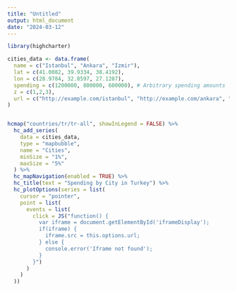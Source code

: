```yaml
---
title: "Untitled"
output: html_document
date: "2024-03-12"
---
```



```r
library(highcharter)

cities_data <- data.frame(
  name = c("Istanbul", "Ankara", "Izmir"),
  lat = c(41.0082, 39.9334, 38.4192),
  lon = c(28.9784, 32.8597, 27.1287),
  spending = c(1200000, 800000, 600000), # Arbitrary spending amounts
  z = c(1,2,3),
  url = c("http://example.com/istanbul", "http://example.com/ankara", "http://example.com/izmir")
)


hcmap("countries/tr/tr-all", showInLegend = FALSE) %>%
  hc_add_series(
    data = cities_data, 
    type = "mapbubble",
    name = "Cities", 
    minSize = "1%",
    maxSize = "5%"
  ) %>%
  hc_mapNavigation(enabled = TRUE) %>%
  hc_title(text = "Spending by City in Turkey") %>%
  hc_plotOptions(series = list(
    cursor = "pointer",
    point = list(
      events = list(
        click = JS("function() { 
          var iframe = document.getElementById('iframeDisplay');
          if(iframe) {
            iframe.src = this.options.url; 
          } else {
            console.error('Iframe not found');
          }
        }")
      )
    )
  ))


```